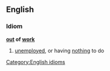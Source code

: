 ==English==
===Idiom===
'''[[out]] of [[work]]'''
#[[unemployed]], or having [[nothing]] to do
[[Category:English idioms]]